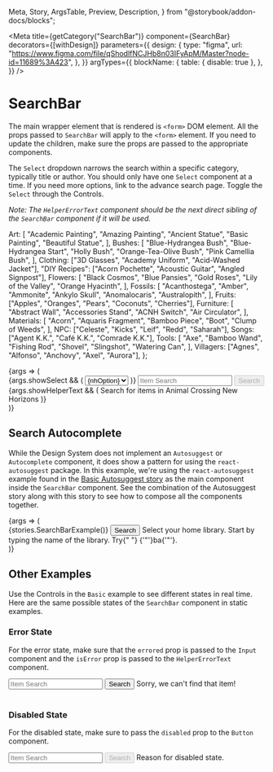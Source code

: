   Meta,
  Story,
  ArgsTable,
  Preview,
  Description,
} from "@storybook/addon-docs/blocks";

<Meta
  title={getCategory("SearchBar")}
  component={SearchBar}
  decorators={[withDesign]}
  parameters={{
    design: {
      type: "figma",
      url:
        "https://www.figma.com/file/qShodlfNCJHb8n03IFyApM/Master?node-id=11689%3A423",
    },
  }}
  argTypes={{
    blockName: {
      table: { disable: true },
    },
  }}
/>

# SearchBar

<Description of={SearchBar} />

The main wrapper element that is rendered is `<form>` DOM element. All the props
passed to `SearchBar` will apply to the `<form>` element. If you need to update
the children, make sure the props are passed to the appropriate components.

The `Select` dropdown narrows the search within a specific category, typically
title or author. You should only have one `Select` component at a time. If you
need more options, link to the advance search page. Toggle the `Select` through
the Controls.

_Note: The `HelperErrorText` component should be the next direct sibling of the
`SearchBar` component if it will be used._

  Art: [
    "Academic Painting",
    "Amazing Painting",
    "Ancient Statue",
    "Basic Painting",
    "Beautiful Statue",
  ],
  Bushes: [
    "Blue-Hydrangea Bush",
    "Blue-Hydrangea Start",
    "Holly Bush",
    "Orange-Tea-Olive Bush",
    "Pink Camellia Bush",
  ],
  Clothing: ["3D Glasses", "Academy Uniform", "Acid-Washed Jacket"],
  "DIY Recipes": ["Acorn Pochette", "Acoustic Guitar", "Angled Signpost"],
  Flowers: [
    "Black Cosmos",
    "Blue Pansies",
    "Gold Roses",
    "Lily of the Valley",
    "Orange Hyacinth",
  ],
  Fossils: [
    "Acanthostega",
    "Amber",
    "Ammonite",
    "Ankylo Skull",
    "Anomalocaris",
    "Australopith",
  ],
  Fruits: ["Apples", "Oranges", "Pears", "Coconuts", "Cherries"],
  Furniture: [
    "Abstract Wall",
    "Accessories Stand",
    "ACNH Switch",
    "Air Circulator",
  ],
  Materials: [
    "Acorn",
    "Aquaris Fragment",
    "Bamboo Piece",
    "Boot",
    "Clump of Weeds",
  ],
  NPC: ["Celeste", "Kicks", "Leif", "Redd", "Saharah"],
  Songs: ["Agent K.K.", "Café K.K.", "Comrade K.K."],
  Tools: [
    "Axe",
    "Bamboo Wand",
    "Fishing Rod",
    "Shovel",
    "Slingshot",
    "Watering Can",
  ],
  Villagers: ["Agnes", "Alfonso", "Anchovy", "Axel", "Aurora"],
};

<Preview withToolbar>
  <Story
    name="Basic"
    args={{
      showHelperText: true,
      showSelect: true,
      isErrorState: false,
      disabledButton: false,
    }}
  >
    {args => (
      <div>
        <SearchBar {...args}>
          {args.showSelect && (
            <Select
              name="nhItemSearch"
              ariaLabel="Filter Search"
              id="select-searchBar"
              isRequired={false}
            >
              {Object.keys(optionsGroup).map(nhOption => (
                <option key={nhOption} aria-selected={false}>
                  {nhOption}
                </option>
              ))}
            </Select>
          )}
          <Input
            id="inputBasic"
            ariaLabelledBy="buttonBasic"
            placeholder="Item Search"
            required={true}
            type={InputTypes.text}
            attributes={{
              ["aria-describedby"]: "helperTextBasic",
            }}
            errored={args.isErrorState}
          />
          <Button
            buttonType={ButtonTypes.Primary}
            id="buttonBasic"
            type="submit"
            disabled={args.disabledButton}
          >
            <Icon
              name={IconNames.search}
              decorative={true}
              modifiers={["small", "icon-left"]}
            />
            Search
          </Button>
        </SearchBar>
        {args.showHelperText && (
          <HelperErrorText id="helperTextBasic" isError={args.isErrorState}>
            Search for items in Animal Crossing New Horizons
          </HelperErrorText>
        )}
      </div>
    )}
  </Story>
</Preview>

<ArgsTable story="Basic" />

## Search Autocomplete

While the Design System does not implement an `Autosuggest` or `Autocomplete`
component, it does show a pattern for using the `react-autosuggest` package.
In this example, we're using the `react-autosuggest` example found in the
[Basic Autosuggest story](https://nypl.github.io/nypl-design-system/storybook-static/?path=/story/autosuggest--autosuggest-library)
as the main component inside the `SearchBar` component. See the combination of
the Autosuggest story along with this story to see how to compose all the
components together.

<Preview withToolbar>
  <Story name="Search Autocomplete">
    {args => (
      <div style={{ minHeight: "150px" }}>
        <SearchBar {...args}>
          {stories.SearchBarExample()}
          <Button
            buttonType={ButtonTypes.Primary}
            id="autosuggest-button"
            type="submit"
          >
            <Icon
              name={IconNames.search}
              decorative={true}
              modifiers={["small", "icon-left"]}
            />
            Search
          </Button>
        </SearchBar>
        <HelperErrorText id="autosuggest-helperText" isError={false}>
          Select your home library. Start by typing the name of the library. Try{" "}
          {'"'}ba{'"'}.
        </HelperErrorText>
      </div>
    )}
  </Story>
</Preview>

## Other Examples

Use the Controls in the `Basic` example to see different states in real time.
Here are the same possible states of the `SearchBar` component in static examples.

### Error State

For the error state, make sure that the `errored` prop is passed to the `Input`
component and the `isError` prop is passed to the `HelperErrorText` component.

<Preview>
  <div>
    <SearchBar>
      <Input
        ariaLabelledBy="button-error-state"
        id="input-error"
        placeholder="Item Search"
        required={true}
        type={InputTypes.text}
        errored={true}
        attributes={{
          ["aria-describedby"]: "error-helperText",
        }}
      />
      <Button
        buttonType={ButtonTypes.Primary}
        id="button-error-state"
        type="submit"
      >
        <Icon
          name={IconNames.search}
          decorative={true}
          modifiers={["small", "icon-left"]}
        />
        Search
      </Button>
    </SearchBar>
    <HelperErrorText id="error-helperText" isError={true}>
      Sorry, we can't find that item!
    </HelperErrorText>
  </div>
</Preview>

<br />

### Disabled State

For the disabled state, make sure to pass the `disabled` prop to the
`Button` component.

<Preview>
  <div>
    <SearchBar>
      <Input
        ariaLabelledBy="button-disabled"
        id="input-disabled"
        placeholder="Item Search"
        required={true}
        type={InputTypes.text}
      />
      <Button
        buttonType={ButtonTypes.Primary}
        id="button-disabled"
        type="submit"
        disabled={true}
      >
        <Icon
          name={IconNames.search}
          decorative={true}
          modifiers={["small", "icon-left"]}
        />
        Search
      </Button>
    </SearchBar>
    <HelperErrorText id="error-disabled">
      Reason for disabled state.
    </HelperErrorText>
  </div>
</Preview>
